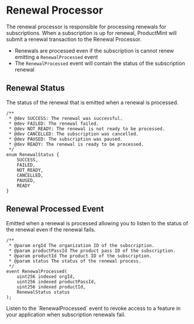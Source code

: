 
# Renewal Processor

The renewal processor is responsible for processing renewals for subscriptions. When a subscription is up for renewal, ProductMint will submit a renewal transaction to the Renewal Processor.

- Renewals are processed even if the subscription is cannot renew emitting a `RenewalProcessed` event
- The `RenewalProcessed` event will contain the status of the subscription renewal

## Renewal Status

The status of the renewal that is emitted when a renewal is processed.

```solidity
/**
 * @dev SUCCESS: The renewal was successful.
 * @dev FAILED: The renewal failed.
 * @dev NOT_READY: The renewal is not ready to be processed.
 * @dev CANCELLED: The subscription was cancelled.
 * @dev PAUSED: The subscription was paused.
 * @dev READY: The renewal is ready to be processed.
 */
enum RenewalStatus {
    SUCCESS,
    FAILED,
    NOT_READY,
    CANCELLED,
    PAUSED,
    READY
}
```

## Renewal Processed Event

Emitted when a renewal is processed allowing you to listen to the status of the renewal even if the renewal fails.

```solidity
/**
 * @param orgId The organization ID of the subscription.
 * @param productPassId The product pass ID of the subscription.
 * @param productId The product ID of the subscription.
 * @param status The status of the renewal process.
 */
event RenewalProcessed(
    uint256 indexed orgId,
    uint256 indexed productPassId,
    uint256 indexed productId,
    RenewalStatus status
);
```

<Callout type="info">
Listen to the `RenewalProcessed` event to revoke access to a feature in your application when subscription renewals fail.
</Callout>
